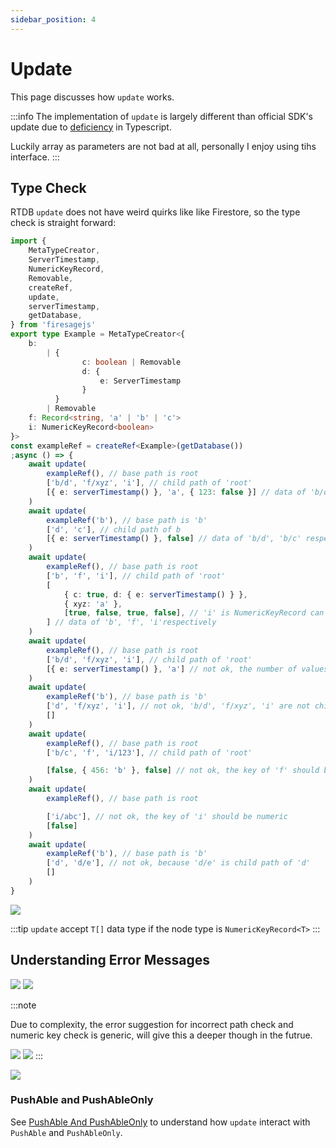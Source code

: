 ```yaml
---
sidebar_position: 4
---
```


# Update

This page discusses how `update` works.


:::info
The implementation of `update` is largely different than official SDK's update due to [deficiency](https://stackoverflow.com/questions/73263183/typescript-type-of-key-is-string-if-key-is-template-literal-a-string) in Typescript.

Luckily array as parameters are not bad at all, personally I enjoy using tihs interface.
:::

## Type Check

RTDB `update` does not have weird quirks like like Firestore, so the type check is straight forward:

```ts
import {
	MetaTypeCreator,
	ServerTimestamp,
	NumericKeyRecord,
	Removable,
	createRef,
	update,
	serverTimestamp,
	getDatabase,
} from 'firesagejs'
export type Example = MetaTypeCreator<{
	b:
		| {
				c: boolean | Removable
				d: {
					e: ServerTimestamp
				}
		  }
		| Removable
	f: Record<string, 'a' | 'b' | 'c'>
	i: NumericKeyRecord<boolean>
}>
const exampleRef = createRef<Example>(getDatabase())
;async () => {
	await update(
		exampleRef(), // base path is root
		['b/d', 'f/xyz', 'i'], // child path of 'root'
		[{ e: serverTimestamp() }, 'a', { 123: false }] // data of 'b/d', 'f/xyz', 'i'respectively
	)
	await update(
		exampleRef('b'), // base path is 'b'
		['d', 'c'], // child path of b
		[{ e: serverTimestamp() }, false] // data of 'b/d', 'b/c' respectively
	)
	await update(
		exampleRef(), // base path is root
		['b', 'f', 'i'], // child path of 'root'
		[
			{ c: true, d: { e: serverTimestamp() } },
			{ xyz: 'a' },
			[true, false, true, false], // 'i' is NumericKeyRecord can accept array as write value
		] // data of 'b', 'f', 'i'respectively
	)
	await update(
		exampleRef(), // base path is root
		['b/d', 'f/xyz', 'i'], // child path of 'root'
		[{ e: serverTimestamp() }, 'a'] // not ok, the number of values does not match the number of paths
	)
	await update(
		exampleRef('b'), // base path is 'b'
		['d', 'f/xyz', 'i'], // not ok, 'b/d', 'f/xyz', 'i' are not child path of 'b'
		[]
	)
	await update(
		exampleRef(), // base path is root
		['b/c', 'f', 'i/123'], // child path of 'root'

		[false, { 456: 'b' }, false] // not ok, the key of 'f' should be non-numeric
	)
	await update(
		exampleRef(), // base path is root

		['i/abc'], // not ok, the key of 'i' should be numeric
		[false]
	)
	await update(
		exampleRef('b'), // base path is 'b'
		['d', 'd/e'], // not ok, because 'd/e' is child path of 'd'
		[]
	)
}
```

<Image src="/firesage/update1.png" text="update type checks" />

:::tip
`update` accept `T[]` data type if the node type is `NumericKeyRecord<T>`
:::

## Understanding Error Messages

<Image src="/firesage/update2.png" text="number of values does not match" />

<Image src="/firesage/update3.png" text="expect non-numeric key" />

:::note

Due to complexity, the error suggestion for incorrect path check and numeric key check is generic,
will give this a deeper though in the futrue.

<Image src="/firesage/update4.png" text="incorrect path" />

<Image src="/firesage/update5.png" text="expect numeric key" />
:::

<Image
	src="/firesage/update6.png"
	text="child path cannot be child path of another child path"
/>

### PushAble and PushAbleOnly

See [PushAble And PushAbleOnly](/firesage/guides/pushable) to understand how `update` interact with `PushAble` and `PushAbleOnly`.
